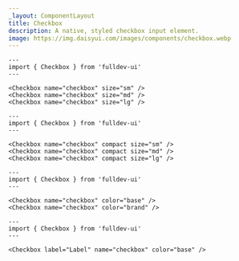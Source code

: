 ```yaml
---
_layout: ComponentLayout
title: Checkbox
description: A native, styled checkbox input element.
image: https://img.daisyui.com/images/components/checkbox.webp
---
```


```astro live props={{ title: 'size' }}
---
import { Checkbox } from 'fulldev-ui'
---

<Checkbox name="checkbox" size="sm" />
<Checkbox name="checkbox" size="md" />
<Checkbox name="checkbox" size="lg" />
```

```astro live props={{ title: 'compact' }}
---
import { Checkbox } from 'fulldev-ui'
---

<Checkbox name="checkbox" compact size="sm" />
<Checkbox name="checkbox" compact size="md" />
<Checkbox name="checkbox" compact size="lg" />
```

```astro live props={{ title: 'color' }}
---
import { Checkbox } from 'fulldev-ui'
---

<Checkbox name="checkbox" color="base" />
<Checkbox name="checkbox" color="brand" />
```

```astro live props={{ title: 'label' }}
---
import { Checkbox } from 'fulldev-ui'
---

<Checkbox label="Label" name="checkbox" color="base" />
```
